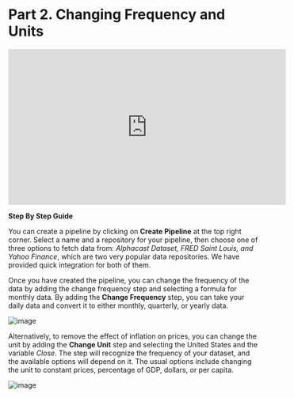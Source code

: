 # Part 2. Changing Frequency and Units

<iframe width="560" height="315" src="https://www.youtube.com/embed/2o_Y28raMM4" title="YouTube video player" frameborder="0" allow="accelerometer; autoplay; clipboard-write; encrypted-media; gyroscope; picture-in-picture; web-share" allowfullscreen></iframe>

**Step By Step Guide**

You can create a pipeline by clicking on **Create Pipeline** at the top right corner. Select a name and a repository for your pipeline, then choose one of three options to fetch data from: *Alphacast Dataset, FRED Saint Louis, and Yahoo Finance*, which are two very popular data repositories. We have provided quick integration for both of them.

Once you have created the pipeline, you can change the frequency of the data by adding the change frequency step and selecting a formula for monthly data. By adding the **Change Frequency** step, you can take your daily data and convert it to either monthly, quarterly, or yearly data.

![image](https://alphacast-images.s3.us-west-2.amazonaws.com/next-s3-uploads/80a00e94-1c37-4be8-a8f9-d09e655c7a87/Interm---part-2---freq.jpg)


Alternatively, to remove the effect of inflation on prices, you can change the unit by adding the **Change Unit** step and selecting the United States and the variable *Close*. The step will recognize the frequency of your dataset, and the available options will depend on it. The usual options include changing the unit to constant prices, percentage of GDP, dollars, or per capita.

![image](https://alphacast-images.s3.us-west-2.amazonaws.com/next-s3-uploads/59b8b86d-7e20-46c8-bfbd-61a540c78988/interm---part-2---units-p.jpg)

